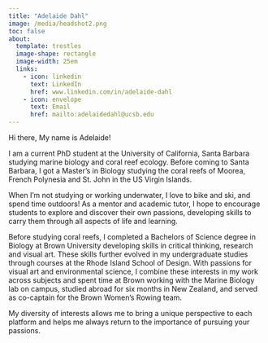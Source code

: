 ```yaml
---
title: "Adelaide Dahl"
image: /media/headshot2.png
toc: false
about: 
  template: trestles
  image-shape: rectangle
  image-width: 25em
  links:
    - icon: linkedin
      text: LinkedIn
      href: www.linkedin.com/in/adelaide-dahl
    - icon: envelope
      text: Email
      href: mailto:adelaidedahl@ucsb.edu
---
```


Hi there, My name is Adelaide!

I am a current PhD student at the University of California, Santa Barbara studying marine biology and coral reef ecology. Before coming to Santa Barbara, I got a Master's in Biology studying the coral reefs of Moorea, French Polynesia and St. John in the US Virgin Islands.

When I'm not studying or working underwater, I love to bike and ski, and spend time outdoors! As a mentor and academic tutor, I hope to encourage students to explore and discover their own passions, developing skills to carry them through all aspects of life and learning.

Before studying coral reefs, I completed a Bachelors of Science degree in Biology at Brown University developing skills in critical thinking, research and visual art. These skills further evolved in my undergraduate studies through courses at the Rhode Island School of Design. With passions for visual art and environmental science, I combine these interests in my work across subjects and spent time at Brown working with the Marine Biology lab on campus, studied abroad for six months in New Zealand, and served as co-captain for the Brown Women’s Rowing team.

My diversity of interests allows me to bring a unique perspective to each platform and helps me always return to the importance of pursuing your passions.
